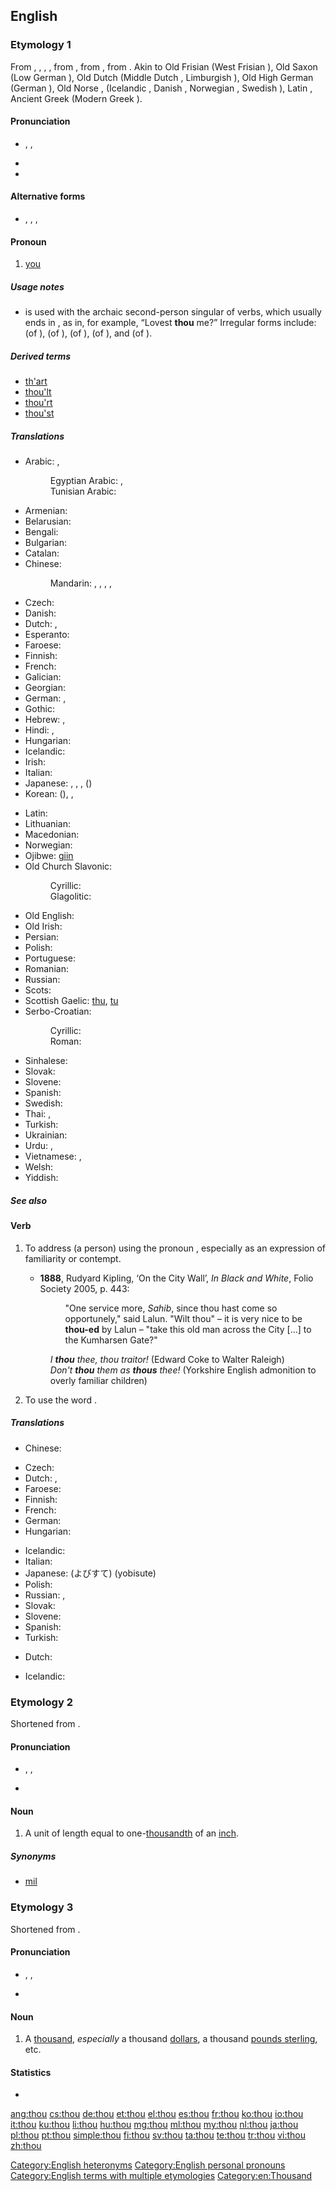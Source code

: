 ==English==
{{wikipedia|dab=thou (disambiguation)|thou}}

===Etymology 1===
From {{etyl|enm|en}} {{term|thou|lang=enm}}, {{term|thow|lang=enm}}, {{term|thu|lang=enm}}, {{term|þou|lang=enm}}, from {{etyl|ang|en}} {{term|þu|þū|lang=ang}}, from {{etyl|gem-pro|en}} {{recons|þū|lang=gem-pro}}, from {{etyl|ine-pro|en}} {{recons|túh₂|lang=ine-pro}}. Akin to Old Frisian {{term|thu|thū|lang=ofs}} (West Frisian {{term|do|lang=fy}}), Old Saxon {{term|thu|thū|lang=osx}} (Low German {{term|du|lang=nds}}), Old Dutch {{term|thu|thū|lang=odt}} (Middle Dutch {{term|du|lang=dum}}, Limburgish {{term|doe|lang=li}}), Old High German {{term|du|dū|lang=goh}} (German {{term|du|lang=de}}), Old Norse {{term|þú|lang=non}}, (Icelandic {{term|þú|lang=is}}, Danish {{term|du|lang=da}}, Norwegian {{term|du|lang=no}}, Swedish {{term|du|lang=sv}}), Latin {{term|tu|lang=la}}, Ancient Greek {{term|σύ|tr=sý|lang=grc}} (Modern Greek {{term|εσύ|tr=esý|lang=el}}).

====Pronunciation====
* {{enPR|''th''ou}}, {{IPA|/ðaʊ/}}, {{X-SAMPA|/DaU/}}
* {{audio|en-us-thou.ogg|Audio (US)}}
* {{rhymes|aʊ}}

====Alternative forms====
* {{l|en|thu}}, {{l|en|du}}, {{l|en|thow}}, {{l|en|tha}}

====Pronoun====
{{wikipedia}}
{{en-pron|second-person singular nominative case||plural|[[ye]] '''''or''''' [[you]]|objective case|thee|reflexive|thyself|possessive determiner|'''[[thy]]''' ('''[[thine]]''' ''before a vowel'')|possessive pronoun|thine}}

# {{context|archaic|literary|,|or|dialectal}} [[you]] {{non-gloss definition|singular informal, nominative case}}

=====Usage notes=====
* {{term|thou|Thou|lang=en}} is used with the archaic second-person singular of verbs, which usually ends in {{term|-est|lang=en}}, as in, for example, “Lovest '''thou''' me?” Irregular forms include: {{term|art#Verb|art}} (of {{term|be|lang=en}}), {{term|hast#Verb|hast}} (of {{term|have|lang=en}}), {{term|shalt|lang=en}} (of {{term|shall|lang=en}}), {{term|wost|lang=en}} (of {{term|wit#Verb|wit}}), and {{term|wilt|lang=en}} (of {{term|will#Verb|will}}).

=====Derived terms=====
* [[th'art]]
* [[thou'lt]]
* [[thou'rt]]
* [[thou'st]]

=====Translations=====
{{trans-top|singular informal form of "you"}}
* Arabic: {{t+|ar|أنت|m|tr='ánta|sc=Arab}}, {{t+|ar|أنت|f|tr='ánti|sc=Arab}}
*: Egyptian Arabic: {{tø|arz|انت|m|tr=ínta|sc=Arab}}, {{tø|arz|انت|f|tr=ínti|sc=Arab}}
*: Tunisian Arabic: {{tø|aeb|انت|m|f|alt=اِنْتِ|tr=ʾinti|sc=Arab}}
* Armenian: {{t+|hy|դու|tr=du|sc=Armn}}
* Belarusian: {{t+|be|ты|tr=ty|sc=Cyrl}}
* Bengali: {{t-|bn|তুই|tr=tui|sc=Beng}}
* Bulgarian: {{t-|bg|ти|tr=ti|sc=Cyrl}}
* Catalan: {{t+|ca|tu}}
* Chinese:
*: Mandarin: {{t|cmn|你|tr=nǐ|sc=Hani}}, {{t|cmn|祢|tr=nǐ|sc=Hani}} {{qualifier|to God}}, {{qualifier|archaic}} {{t|cmn|爾|sc=Hani}}, {{t|cmn|尔|tr=ěr|sc=Hani}}, {{t|cmn|汝|tr=rǔ|sc=Hani}}
* Czech: {{t+|cs|ty}}
* Danish: {{t+|da|du}}
* Dutch: {{t+|nl|gij}} {{qualifier|archaic or dialectal}}, {{t+|nl|jij}}
* Esperanto: {{t+|eo|ci}}
* Faroese: {{t-|fo|tú}}
* Finnish: {{t+|fi|sinä}}
* French: {{t+|fr|tu|m|f}}
* Galician: {{t|gl|ti|m|f}}
* Georgian: {{t+|ka|შენ|tr=šen|sc=Geor}}
* German: {{t+|de|du}}, {{t+|de|Du}}
* Gothic: {{tø|got|𐌸𐌿|tr=þū|sc=Goth}}
* Hebrew: {{t+|he|אתה|m|tr=atá|sc=Hebr}}, {{t+|he|את|f|tr=at|sc=Hebr}}
* Hindi: {{t-|hi|तुम|tr=tum|sc=Deva}}, {{t-|hi|तू|tr=tū|sc=Deva}}
* Hungarian: {{t+|hu|te}}
* Icelandic: {{t+|is|þú}}
* Irish: {{t-|ga|tú}}
* Italian: {{t+|it|tu}}
* Japanese: {{t+|ja|君|tr=きみ, kimi|sc=Jpan}}, {{t+|ja|汝|tr=なんじ, nanji|sc=Jpan}}, {{t-|ja|お前|tr=おまえ, omae|sc=Jpan}}, {{t+|ja|あなた|tr=anata|sc=Jpan}} ({{t+|ja|貴方|sc=Jpan}})
* Korean: {{t+|ko|당신|tr=dangsin|sc=Kore}} ({{t+|ko|當身|sc=Kore}}), {{t+|ko|너|tr=neo|sc=Kore}}, {{t+|ko|네|tr=ne|sc=Kore}}
{{trans-mid}}
* Latin: {{t+|la|tu}}
* Lithuanian: {{t+|lt|tu}}
* Macedonian: {{t+|mk|ти|tr=ti|sc=Cyrl}}
* Norwegian: {{t+|no|du}}
* Ojibwe: [[giin]]
* Old Church Slavonic:
*: Cyrillic: {{tø|cu|тꙑ|tr=ty|sc=Cyrs}}
*: Glagolitic: {{tø|cu|ⰕⰟⰊ|tr=ty|sc=Glag}}
* Old English: {{t-|ang|þu|alt=þū}}
* Old Irish: {{tø|sga|tú}}
* Persian: {{t+|fa|تو|tr=to|sc=fa-Arab}}
* Polish: {{t+|pl|ty}}
* Portuguese: {{t+|pt|tu}}
* Romanian: {{t+|ro|tu}}
* Russian: {{t+|ru|ты|tr=ty}}
* Scots: {{tø|sco|thoo}}
* Scottish Gaelic: [[thu]], [[tu#Scottish Gaelic|tu]]
* Serbo-Croatian:
*: Cyrillic: {{t-|sh|ти|alt=ти̑|sc=Cyrl}}
*: Roman: {{t-|sh|ti|alt=tȋ}}
* Sinhalese: {{t-|si|ඔයා|tr=oyā|sc=Sinh}}
* Slovak: {{t+|sk|ty}}
* Slovene: {{t+|sl|ti|alt=tí}}
* Spanish: {{t+|es|tú|m|f}}
* Swedish: {{t+|sv|du}}
* Thai: {{t+|th|คุณ|tr=kun|sc=Thai}}, {{t+|th|เธอ|tr=ter|sc=Thai}}
* Turkish: {{t+|tr|sen}}
* Ukrainian: {{t+|uk|ти|tr=ty|sc=Cyrl}}
* Urdu: {{t-|ur|تم|tr=tum|sc=ur-Arab}}, {{t-|ur|تو|tr=tū|sc=ur-Arab}}
* Vietnamese: {{t+|vi|mày}}, {{t+|vi|em}}
* Welsh: {{t+|cy|ti}}
* Yiddish: {{t-|yi|דו|m|tr=du|sc=Hebr}}
{{trans-bottom}}

=====See also=====
{{English personal pronouns}}

====Verb====
{{en-verb}}

# {{context|transitive}} To address (a person) using the pronoun {{term|thou|lang=en}}, especially as an expression of familiarity or contempt.
#* '''1888''', Rudyard Kipling, ‘On the City Wall’, ''In Black and White'', Folio Society 2005, p. 443:
#*: "One service more, ''Sahib'', since thou hast come so opportunely," said Lalun. "Wilt thou" – it is very nice to be '''thou-ed''' by Lalun – "take this old man across the City [...] to the Kumharsen Gate?"
#: ''I '''thou''' thee, thou traitor!'' (Edward Coke to Walter Raleigh)
#: ''Don't '''thou''' them as '''thous''' thee!'' (Yorkshire English admonition to overly familiar children)
# {{context|intransitive}} To use the word {{term|thou|lang=en}}.

=====Translations=====
{{trans-top|to address someone using the pronoun ''thou''}}
* Chinese:
*: {{trreq|cmn}}
* Czech: {{t+|cs|tykat}}
* Dutch: {{t-|nl|jij en jou zeggen}}, {{t+|nl|tutoyeren}}
* Faroese: {{t-|fo|túa}}
* Finnish: {{t+|fi|sinutella}}
* French: {{t+|fr|tutoyer}}
* German: {{t+|de|duzen}}
* Hungarian: {{t+|hu|tegez}}
{{trans-mid}}
* Icelandic: {{t-|is|þúa}}
* Italian: {{t-|it|dar del tu a}}
* Japanese: {{t-|ja|呼び捨て}} (よびすて) (yobisute)
* Polish: {{t-|pl|mówić per ty}}
* Russian: {{t+|ru|тыкать|tr=týkat’}}, {{t+|ru|тыкнуть|tr=týknut’}}
* Slovak: {{t-|sk|tykať}}
* Slovene: {{t-|sl|tikati|alt=tíkati}}
* Spanish: {{t+|es|tutear}}
* Turkish: {{t+|tr|sen}}
{{trans-bottom}}

{{trans-top|to use the word ''thou''}}
* Dutch: {{t+|nl|tutoyeren}}
{{trans-mid}}
* Icelandic: {{t-|is|þúa}}
{{trans-bottom}}

===Etymology 2===
Shortened from {{term|thousandth|lang=en}}.

====Pronunciation====
* {{enPR|thou}}, {{IPA|/θaʊ/}}, {{X-SAMPA|/TaU/}}
* {{rhymes|aʊ}}

====Noun====
{{en-noun}}

# {{context|dated|_|British}} A unit of length equal to one-[[thousandth]] of an [[inch]].

=====Synonyms=====
* [[mil]] {{qualifier|US}}

===Etymology 3===
Shortened from {{term|thousand|lang=en}}.

====Pronunciation====
* {{enPR|thou}}, {{IPA|/θaʊ/}}, {{X-SAMPA|/TaU/}}
* {{rhymes|aʊ}}

====Noun====
{{en-noun|pl=thou}}

# {{context|slang}} A [[thousand]], ''especially'' a thousand [[dollar]]s, a thousand [[pound sterling|pounds sterling]], etc.

====Statistics====
* {{rank|asked|soon|almost|217|thou|full|country|course}}

[[Category:English heteronyms]]
[[Category:English personal pronouns]]
[[Category:English terms with multiple etymologies]]
[[Category:en:Thousand]]

[[ang:thou]]
[[cs:thou]]
[[de:thou]]
[[et:thou]]
[[el:thou]]
[[es:thou]]
[[fr:thou]]
[[ko:thou]]
[[io:thou]]
[[it:thou]]
[[ku:thou]]
[[li:thou]]
[[hu:thou]]
[[mg:thou]]
[[ml:thou]]
[[my:thou]]
[[nl:thou]]
[[ja:thou]]
[[pl:thou]]
[[pt:thou]]
[[simple:thou]]
[[fi:thou]]
[[sv:thou]]
[[ta:thou]]
[[te:thou]]
[[tr:thou]]
[[vi:thou]]
[[zh:thou]]